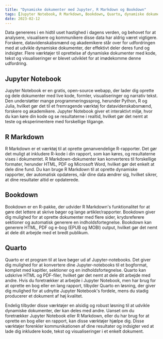 ```yaml
---
title: "Dynamiske dokumenter med Jupyter, R Markdown og Bookdown"
tags: [Jupyter Notebook, R Markdown, Bookdown, Quarto, dynamiske dokumenter, dataanalyse, visualisering, kommunikation, reproducerbare rapporter, datavidenskab, forskning, akademikere]
date: 2023-02-12
---
```


Data genereres i en hidtil uset hastighed i dagens verden, og behovet for at analysere, visualisere og kommunikere disse data har aldrig været vigtigere. Forskere, datavidenskabsmænd og akademikere står over for udfordringen med at udvikle dynamiske dokumenter, der effektivt deler deres fund og indsigter. Flere værktøjer til oprettelse af dynamiske dokumenter med kode, tekst og visualiseringer er blevet udviklet for at imødekomme denne udfordring.


<CiteDrive />

## Jupyter Notebook

Jupyter Notebook er en gratis, open-source webapp, der lader dig oprette og dele dokumenter med live kode, formler, visualiseringer og narrativ tekst. Den understøtter mange programmeringssprog, herunder Python, R og Julia, hvilket gør det til et fremragende værktøj for datavidenskabsmænd, forskere og akademikere. Jupyter Notebook giver et interaktivt miljø, hvor du kan køre din kode og se resultaterne i realtid, hvilket gør det nemt at teste og eksperimentere med forskellige tilgange.

## R Markdown

R Markdown er et værktøj til at oprette genanvendelige R-rapporter. Det gør det muligt at inkludere R-kode i din rapport, som kan køres, og resultaterne vises i dokumentet. R Markdown-dokumenter kan konverteres til forskellige formater, herunder HTML, PDF og Microsoft Word, hvilket gør det enkelt at dele dine fund. Du kan bruge R Markdown til at oprette dynamiske rapporter, der automatisk opdateres, når dine data ændrer sig, hvilket sikrer, at dine resultater altid er opdaterede.

## Bookdown

Bookdown er en R-pakke, der udvider R Markdown's funktionalitet for at gøre det lettere at skrive bøger og lange artikler/rapporter. Bookdown giver dig mulighed for at oprette dokumenter med flere sider, krydsreferere sektioner og automatisk generere en indholdsfortegnelse. Bookdown kan generere HTML, PDF og e-bog (EPUB og MOBI) output, hvilket gør det nemt at dele dit arbejde med et bredt publikum.

## Quarto

Quarto er et program til at lave bøger ud af Jupyter-notebooks. Det giver dig mulighed for at konvertere dine Jupyter-notebooks til et bogformat, komplet med kapitler, sektioner og en indholdsfortegnelse. Quarto kan udskrive HTML og PDF-filer, hvilket gør det nemt at dele dit arbejde med andre. Hvis du foretrækker at arbejde i Jupyter Notebook, men har brug for at oprette en bog eller en lang rapport, tilbyder Quarto en løsning, der giver dig mulighed for at udnytte Jupyter Notebook's fordele, mens du stadig producerer et dokument af høj kvalitet.

Endelig tilbyder disse værktøjer en alsidig og robust løsning til at udvikle dynamiske dokumenter, der kan deles med andre. Uanset om du foretrækker Jupyter Notebook eller R Markdown, eller du har brug for at oprette en bog eller en rapport, kan disse værktøjer hjælpe dig. Disse værktøjer forenkler kommunikationen af dine resultater og indsigter ved at lade dig inkludere kode, tekst og visualiseringer i et enkelt dokument.
